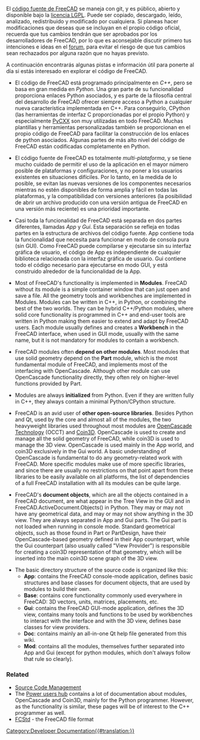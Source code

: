 <languages/>
El [https://github.com/FreeCAD/FreeCAD código fuente de FreeCAD] se maneja con git, y es público, abierto y disponible bajo la [https://en.wikipedia.org/wiki/GNU_Lesser_General_Public_License licencia LGPL]. Puede ser copiado, descargado, leído, analizado, redistribuido y modificado por cualquiera. Si planeas hacer modificaciones que deseas que se incluyan en el propio código oficial, recuerda que tus cambios tendrán que ser aprobados por los desarrolladores de FreeCAD, por lo que es aconsejable discutir primero tus intenciones e ideas en el [http://forum.freecadweb.org forum], para evitar el riesgo de que tus cambios sean rechazados por alguna razón que no hayas previsto.

A continuación encontrarás algunas pistas e información útil para ponerte al día si estás interesado en explorar el código de FreeCAD.

* El código de FreeCAD está programado principalmente en ''C++'', pero se basa en gran medida en ''Python''. Una gran parte de su funcionalidad proporciona enlaces Python asociados, y es parte de la filosofía central del desarrollo de FreeCAD ofrecer siempre acceso a Python a cualquier nueva característica implementada en C++. Para conseguirlo, CPython (las herramientas de interfaz C proporcionadas por el propio Python) y especialmente [http://cxx.sourceforge.net/ PyCXX] son muy utilizadas en todo FreeCAD. Muchas plantillas y herramientas personalizadas también se proporcionan en el propio código de FreeCAD para facilitar la construcción de los enlaces de python asociados. Algunas partes de más alto nivel del código de FreeCAD están codificadas completamente en Python.

* El código fuente de FreeCAD es totalmente ''multi-plataforma'', y se tiene mucho cuidado de permitir el uso de la aplicación en el mayor número posible de plataformas y configuraciones, y no poner a los usuarios existentes en situaciones difíciles. Por lo tanto, en la medida de lo posible, se evitan las nuevas versiones de los componentes necesarios mientras no estén disponibles de forma amplia y fácil en todas las plataformas, y la compatibilidad con versiones anteriores (la posibilidad de abrir un archivo producido con una versión antigua de FreeCAD en una versión más reciente) es una prioridad importante.

* Casi toda la funcionalidad de FreeCAD está separada en dos partes diferentes, llamadas ''App'' y ''Gui''. Esta separación se refleja en todas partes en la estructura de archivos del código fuente. App contiene toda la funcionalidad que necesita para funcionar en modo de consola pura (sin GUI). Como FreeCAD puede compilarse y ejecutarse sin su interfaz gráfica de usuario, el código de App es independiente de cualquier biblioteca relacionada con la interfaz gráfica de usuario. Gui contiene todo el código necesario para ejecutarse en modo GUI, y está construido alrededor de la funcionalidad de la App.

* Most of FreeCAD's functionality is implemented in '''Modules'''. FreeCAD without its module is a simple container window that can just open and save a file. All the geometry tools and workbenches are implemented in Modules. Modules can be written in C++, in Python, or combining the best of the two worlds. They can be hybrid C++/Python modules, where solid core functionality is programmed in C++ and end-user tools are written in Python making them easier to extend and adapt by FreeCAD users. Each module usually defines and creates a '''Workbench''' in the FreeCAD interface, when used in GUI mode, usually with the same name, but it is not mandatory for modules to contain a workbench.

* FreeCAD modules often '''depend on other modules'''. Most modules that use solid geometry depend on the '''Part''' module, which is the most fundamental module of FreeCAD, and implements most of the interfacing with OpenCascade. Although other module can use OpenCascade functionality directly, they often rely on higher-level functions provided by Part.

* Modules are always '''initialized''' from Python. Even if they are written fully in C++, they always contain a minimal Python/CPython structure.

* FreeCAD is an avid user of '''other open-source libraries'''. Besides Python and Qt, used by the core and almost all of the modules, the two heavyweight libraries used throughout most modules are [https://en.wikipedia.org/wiki/Open_Cascade_Technology OpenCascade Technology] (OCCT) and [http://www.coin3d.org/ Coin3D]. OpenCascade is used to create and manage all the solid geometry of FreeCAD, while coin3D is used to manage the 3D view. OpenCascade is used mainly in the App world, and coin3D exclusively in the Gui world. A basic understanding of OpenCascade is fundamental to do any geometry-related work with FreeCAD. More specific modules make use of more specific libraries, and since there are usually no restrictions on that point apart from these libraries to be easily available on all platforms, the list of dependencies of a full FreeCAD installation with all its modules can be quite large.

* FreeCAD's '''document objects''', which are all the objects contained in a FreeCAD document, are what appear in the Tree View in the GUI and in FreeCAD.ActiveDocument.Objects() in Python. They may or may not have any geometrical data, and may or may not show anything in the 3D view. They are always separated in App and Gui parts. The Gui part is not loaded when running in console mode. Standard geometrical objects, such as those found in Part or PartDesign, have their OpenCascade-based geometry defined in their App counterpart, while the Gui counterpart (also usually called "View Provider") is responsible for creating a coin3D representation of that geometry, which will be inserted into the main coin3D scene graph of the 3D view.

* The basic directory structure of the source code is organized like this:
** '''App''': contains the FreeCAD console-mode application, defines basic structures and base classes for document objects, that are used by modules to build their own.
** '''Base''': contains core functionality commonly used everywhere in FreeCAD: 3D vectors, units, matrices, placements, etc.
** '''Gui''': contains the FreeCAD GUI-mode application, defines the 3D view, contains many tools and functions to be used by workbenches to interact with the interface and with the 3D view, defines base classes for view providers.
** '''Doc''': contains mainly an all-in-one Qt help file generated from this wiki.
** '''Mod''': contains all the modules, themselves further separated into App and Gui (except for python modules, which don't always follow that rule so clearly).

=== Related ===
* [[Source_code_management|Source Code Management]]
* The [[Power users hub]] contains a lot of documentation about modules, OpenCascade and Coin3D, mainly for the Python programmer. However, as the functionality is similar, these pages will be of interest to the C++ programmer as well.
* [[File_Format_FCStd|FCStd]] - the FreeCAD file format

[[Category:Developer Documentation{{#translation:}}]]